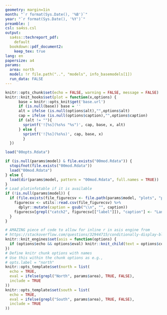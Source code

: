 ```yaml
---
geometry: margin=1in
month: "`r format(Sys.Date(), '%B')`"
year: "`r format(Sys.Date(), '%Y')`"
preamble: |
csl: sa4ss.csl
output:
  sa4ss::techreport_pdf:
    default
  bookdown::pdf_document2:
    keep_tex: true
lang: en
papersize: a4
params:
  area: north
  model: !r file.path("..", "models", info_basemodels[1])
  run_data: FALSE
---
```


```r
knitr::opts_chunk$set(echo = FALSE, warning = FALSE, message = FALSE)
knitr::knit_hooks$set(plot = function(x,options) {
      base = knitr::opts_knit$get('base.url')
      if (is.null(base)) base = ''
      alt = ifelse (is.null(options$alt),"",options$alt)
      cap = ifelse (is.null(options$caption),"",options$caption)
      if (alt != ""){
        sprintf('![%s](%s%s "%s")', cap, base, x, alt)
      } else {
        sprintf('![%s](%s%s)', cap, base, x)
        }
  })

load("00opts.Rdata")

if (is.null(params$model) & file.exists("00mod.Rdata")) {
  stopifnot(file.exists("00mod.Rdata"))
  load("00mod.Rdata")
} else {
  load(dir(params$model, pattern = "00mod.Rdata", full.names = TRUE))
}
# Load plotinfotable if it is available
if (!is.null(params$model)) {
  if (file.exists(file_figurecsv <- file.path(params$model, "plots", "plotinfotable_for_doc.csv"))) {
    figurecsv <- utils::read.csv(file_figurecsv) %>%
      dplyr::mutate(caption = gsub("\\n", "", caption))
    figurecsv[grepl("catch2", figurecsv[["label"]]), "caption"] <- "Landings (mt) by fleet (colors) used to fit the model."
  }
}

# AMAZING piece of code to allow for inline r in asis engine from
# https://stackoverflow.com/questions/32944715/conditionally-display-block-of-markdown-text-using-knitr
knitr::knit_engines$set(asis = function(options) {
  if (options$echo && options$eval) knitr::knit_child(text = options$code)
})
# Define knitr chunk options with names
# Use this within the chunk options as e.g.,
# opts.label = "north"
knitr::opts_template$set(north = list(
  echo = TRUE,
  eval = ifelse(grepl("North", params$area), TRUE, FALSE),
  include = TRUE
))
knitr::opts_template$set(south = list(
  echo = TRUE,
  eval = ifelse(grepl("South", params$area), TRUE, FALSE),
  include = TRUE
))
```

<!-- Define areas as words using degree minute notation -->
\newcommand\CapeM{40\textdegree 10\textquotesingle N}
\newcommand\PtC{34\textdegree 27\textquotesingle N}
\newcommand\CAOR{42\textdegree 00\textquotesingle N}
